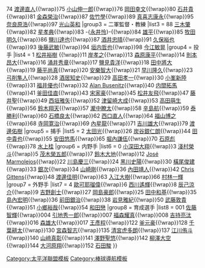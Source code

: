 {{Navbox
|name = 東北樂天金鷲球團球員名單
|state = <includeonly>collapsed</includeonly>
|title = [[東北樂天金鷲|<span style="color:#fff">東北樂天金鷲球團名單</span>]] 2022
|titlestyle = background:#900; color:#fff; 
|groupstyle = background:#600; color:#fc0;
|group1 = 監督
|list1 = 99 [[石井一久]]
|group2 = 教練
|list2 = {{nowrap begin}}73 [[立花義家]]{{!wrap}}74 [[渡邊直人]]{{!wrap}}75 [[小山伸一郎]]{{!wrap}}76 [[岡田幸文]]{{!wrap}}80 [[石井貴]]{{!wrap}}81 [[金森榮治]]{{!wrap}}87 [[佐竹學]]{{!wrap}}89 [[真喜志康永]]{{!wrap}}95 [[奈良原浩]]{{!wrap}}97 [[光山英和]]{{nowrap end}}
|group3 = 二軍監督・教練
|list3 = {{nowrap begin}}88 [[三木肇]]{{!wrap}}82 [[星孝典]]{{!wrap}}83 -{[[永井怜]]}-{{!wrap}}84 [[雄平]]{{!wrap}}85 [[牧田明久]]{{!wrap}}86 [[鹽川達也]]{{!wrap}}87 [[酒井忠晴]]{{!wrap}}91 [[久保裕也]]{{!wrap}}93 [[後藤武敏]]{{!wrap}}94 [[垣内哲也]]{{!wrap}}98 [[今江敏晃]]{{nowrap end}}
|group4 = 投手
|list4 = {{nowrap begin}}1 [[松井裕樹]] {{!wrap}}11 [[岸孝之]]{{!wrap}}13 [[森原康平]]{{!wrap}}14 [[則本昂大]]{{!wrap}}16 [[涌井秀章]]{{!wrap}}17 [[鹽見貴洋]]{{!wrap}}18 [[田中將大]]{{!wrap}}19 [[藤平尚真]]{{!wrap}}20 [[安樂智大]]{{!wrap}}21 [[早川隆久]]{{!wrap}}23 [[弓削隼人]]{{!wrap}}28 [[酒居知史]]{{!wrap}}29 [[高田孝一]]{{!wrap}}30 [[小峯新陸]]{{!wrap}}31 [[福井優也]]{{!wrap}}32 [[阿倫·布塞尼茨|Alan Busenitz]]{{!wrap}}40 [[内間拓馬]]{{!wrap}}41 [[釜田佳直]]{{!wrap}}43 [[宋家豪]]{{!wrap}}45 [[松井友飛]]{{!wrap}}47 [[藤井聖]]{{!wrap}}49 [[西垣雅矢]]{{!wrap}}52 [[津留崎大成]]{{!wrap}}53 [[高田萌生]]{{!wrap}}56 [[鈴木翔天]]{{!wrap}}57 [[瀧中瞭太]]{{!wrap}}58 [[辛島航]]{{!wrap}}59 [[泰勝利]]{{!wrap}}60 [[石橋良太]]{{!wrap}}62 [[西口直人]]{{!wrap}}64 [[福山博之]]{{!wrap}}68 [[寺岡寛治]]{{!wrap}}69 [[內星龍]]{{!wrap}}71 [[吉川雄大]]{{!wrap}}79 [[渡邊佑樹]]{{nowrap end}}
|group5 = 捕手
|list5 = {{nowrap begin}}2 [[太田光 (棒球)|太田光]]{{!wrap}}26 [[炭谷銀仁朗]]{{!wrap}}44 [[田中貴也]]{{!wrap}}55 [[安田悠馬]]{{!wrap}}65 [[堀內謙伍]]{{!wrap}}70 [[石原彪]]{{!wrap}}78 [[水上桂]]{{nowrap end}} 
|group6 = 内野手
|list6 = {{nowrap begin}}0 [[小深田大翔]]{{!wrap}}3 [[淺村榮斗]]{{!wrap}}5 [[茂木榮五郎]]{{!wrap}}7 [[鈴木大地 (棒球選手)|鈴木大地]]{{!wrap}}12 [[José Marmolejos]]{{!wrap}}22 [[川島慶三]]{{!wrap}}24 [[黑川史陽]]{{!wrap}}30 [[橫尾俊建]]{{!wrap}}33 [[銀次]]{{!wrap}}34 [[山崎剛]]{{!wrap}}36 [[內田靖人]]{{!wrap}}42 [[Chris Gittens]]{{!wrap}}48 [[渡邊佳明]]{{!wrap}}63 [[入江大樹]]{{!wrap}}66 [[村林一輝]]{{nowrap end}}
|group7 = 外野手
|list7 = {{nowrap begin}}4 [[歐可耶瑠偉]]{{!wrap}}6 [[西川遙輝]]{{!wrap}}8 [[辰己涼介]]{{!wrap}}9 [[吉野創士]]{{!wrap}}27 [[岡島豪郎]]{{!wrap}}25 [[田中和基]]{{!wrap}}35 [[島內宏明]]{{!wrap}}36 [[前田銀治]]{{!wrap}}38 [[岩見雅紀]]{{!wrap}}50 [[武藤敦貴]]{{!wrap}}51 [[小鄉裕哉]]{{!wrap}}54 [[和田戀]]{{nowrap end}}
|group8 = 育成選手
|list8 = {{nowrap begin}}001 [[佐藤智輝]]{{!wrap}}004 [[引地秀一郎]]{{!wrap}}007 [[福森耀真]]{{!wrap}}008 [[吉持亮汰]]{{!wrap}}016 [[森雄大]]{{!wrap}}017 [[王彥程]]{{!wrap}}122 [[釜元豪]]{{!wrap}}128 [[千葉耕太]]{{!wrap}}130 [[宮森智志]]{{!wrap}}135 [[清宮虎多朗]]{{!wrap}}137 [[江川侑斗]]{{!wrap}}140 [[山﨑真彰]]{{!wrap}}141 [[澤野聖悠]]{{!wrap}}142 [[柳澤大空]]{{!wrap}}144 [[大河原翔]]{{!wrap}}152 [[石田駿]]{{nowrap end}}
}}<noinclude>
[[Category:太平洋聯盟模板]]
[[Category:棒球導航模板]]
</noinclude>